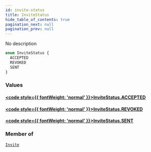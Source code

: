 ```yaml
---
id: invite-status
title: InviteStatus
hide_table_of_contents: true
pagination_next: null
pagination_prev: null
---
```








No description

```graphql
enum InviteStatus {
  ACCEPTED
  REVOKED
  SENT
}
```


### Values

#### [<code style={{ fontWeight: 'normal' }}>InviteStatus.<b>ACCEPTED</b></code>](#) 
> 
> 

#### [<code style={{ fontWeight: 'normal' }}>InviteStatus.<b>REVOKED</b></code>](#) 
> 
> 

#### [<code style={{ fontWeight: 'normal' }}>InviteStatus.<b>SENT</b></code>](#) 
> 
> 



### Member of

[`Invite`](/api/objects/invite)  <Badge class="secondary" text="object"/>



